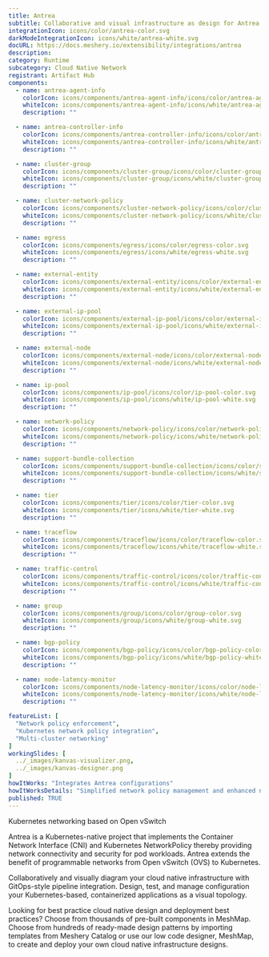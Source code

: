 ---
title: Antrea
subtitle: Collaborative and visual infrastructure as design for Antrea
integrationIcon: icons/color/antrea-color.svg
darkModeIntegrationIcon: icons/white/antrea-white.svg
docURL: https://docs.meshery.io/extensibility/integrations/antrea
description: 
category: Runtime
subcategory: Cloud Native Network
registrant: Artifact Hub
components:
  - name: antrea-agent-info
    colorIcon: icons/components/antrea-agent-info/icons/color/antrea-agent-info-color.svg
    whiteIcon: icons/components/antrea-agent-info/icons/white/antrea-agent-info-white.svg
    description: ""

  - name: antrea-controller-info
    colorIcon: icons/components/antrea-controller-info/icons/color/antrea-controller-info-color.svg
    whiteIcon: icons/components/antrea-controller-info/icons/white/antrea-controller-info-white.svg
    description: ""

  - name: cluster-group
    colorIcon: icons/components/cluster-group/icons/color/cluster-group-color.svg
    whiteIcon: icons/components/cluster-group/icons/white/cluster-group-white.svg
    description: ""

  - name: cluster-network-policy
    colorIcon: icons/components/cluster-network-policy/icons/color/cluster-network-policy-color.svg
    whiteIcon: icons/components/cluster-network-policy/icons/white/cluster-network-policy-white.svg
    description: ""

  - name: egress
    colorIcon: icons/components/egress/icons/color/egress-color.svg
    whiteIcon: icons/components/egress/icons/white/egress-white.svg
    description: ""

  - name: external-entity
    colorIcon: icons/components/external-entity/icons/color/external-entity-color.svg
    whiteIcon: icons/components/external-entity/icons/white/external-entity-white.svg
    description: ""

  - name: external-ip-pool
    colorIcon: icons/components/external-ip-pool/icons/color/external-ip-pool-color.svg
    whiteIcon: icons/components/external-ip-pool/icons/white/external-ip-pool-white.svg
    description: ""

  - name: external-node
    colorIcon: icons/components/external-node/icons/color/external-node-color.svg
    whiteIcon: icons/components/external-node/icons/white/external-node-white.svg
    description: ""

  - name: ip-pool
    colorIcon: icons/components/ip-pool/icons/color/ip-pool-color.svg
    whiteIcon: icons/components/ip-pool/icons/white/ip-pool-white.svg
    description: ""

  - name: network-policy
    colorIcon: icons/components/network-policy/icons/color/network-policy-color.svg
    whiteIcon: icons/components/network-policy/icons/white/network-policy-white.svg
    description: ""

  - name: support-bundle-collection
    colorIcon: icons/components/support-bundle-collection/icons/color/support-bundle-collection-color.svg
    whiteIcon: icons/components/support-bundle-collection/icons/white/support-bundle-collection-white.svg
    description: ""

  - name: tier
    colorIcon: icons/components/tier/icons/color/tier-color.svg
    whiteIcon: icons/components/tier/icons/white/tier-white.svg
    description: ""

  - name: traceflow
    colorIcon: icons/components/traceflow/icons/color/traceflow-color.svg
    whiteIcon: icons/components/traceflow/icons/white/traceflow-white.svg
    description: ""

  - name: traffic-control
    colorIcon: icons/components/traffic-control/icons/color/traffic-control-color.svg
    whiteIcon: icons/components/traffic-control/icons/white/traffic-control-white.svg
    description: ""

  - name: group
    colorIcon: icons/components/group/icons/color/group-color.svg
    whiteIcon: icons/components/group/icons/white/group-white.svg
    description: ""

  - name: bgp-policy
    colorIcon: icons/components/bgp-policy/icons/color/bgp-policy-color.svg
    whiteIcon: icons/components/bgp-policy/icons/white/bgp-policy-white.svg
    description: ""

  - name: node-latency-monitor
    colorIcon: icons/components/node-latency-monitor/icons/color/node-latency-monitor-color.svg
    whiteIcon: icons/components/node-latency-monitor/icons/white/node-latency-monitor-white.svg
    description: ""

featureList: [
  "Network policy enforcement",
  "Kubernetes network policy integration",
  "Multi-cluster networking"
]
workingSlides: [
  ../_images/kanvas-visualizer.png,
  ../_images/kanvas-designer.png
]
howItWorks: "Integrates Antrea configurations"
howItWorksDetails: "Simplified network policy management and enhanced networking in Kubernetes"
published: TRUE
---
<p>
Kubernetes networking based on Open vSwitch
</p>
<p>
  Antrea is a Kubernetes-native project that implements the Container Network Interface (CNI) and Kubernetes NetworkPolicy thereby providing network connectivity and security for pod workloads. Antrea extends the benefit of programmable networks from Open vSwitch (OVS) to Kubernetes.
</p>
  
<p>
  Collaboratively and visually diagram your cloud native infrastructure with GitOps-style pipeline integration. Design, test, and manage configuration your Kubernetes-based, containerized applications as a visual topology.
</p>
<p>
    Looking for best practice cloud native design and deployment best practices? Choose from thousands of pre-built components in MeshMap. Choose from hundreds of ready-made design patterns by importing templates from Meshery Catalog or use our low code designer, MeshMap, to create and deploy your own cloud native infrastructure designs.
</p>
